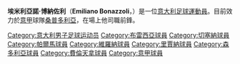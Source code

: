 {{noteta
|G1=意甲
|T=zh-hans:埃米利亚诺·博纳佐利;zh-hk:艾美利安奴·邦拿索利;zh-tw:埃米利亞諾·博納佐利;
|1=zh-hans:博纳佐利;zh-hk:邦拿索利;zh-tw:博納佐利;
|2=zh-hans:埃米利亚诺;zh-hk:艾美利安奴;zh-tw:埃米利亞諾;
}}
{{Football player infobox
| playername         = 博納佐利<br />'' Emiliano Bonazzoli ''
| image              = 
| fullname           =  Emiliano Bonazzoli
| nickname           = 
| dateofbirth        = {{birth date and age|1979|1|20}}
| cityofbirth        = Asola
| countryofbirth     = [[意大利|意大利]]
| height             = {{height|meters=1.92}}
| currentclub        = [[桑普多利亞足球俱樂部|桑普多利亞]]
| clubnumber         = 18
| position           = [[前鋒_(足球)|前鋒]]
| youthyears         = 
| youthclubs         = 
| years              = 1996-2000<br />1999<br />2000-2002<br />2000-2001<br />2003-2005<br />2005-present
|clubs              = [[布雷西亞足球俱樂部|布雷西亞]]<br />→ [[切塞納足球俱樂部|切塞納]] (外借)<br />[[帕爾馬足球俱樂部|帕爾馬]]<br />→ [[維羅納足球俱樂部|維羅納]] (外借)<br />[[雷吉納足球俱樂部|雷吉納]]<br />[[桑普多利亞足球俱樂部|桑普多利亞]] 
|caps(goals)        = {{0}}53 (10)<br />{{0}}21 {{0}}(1)<br />{{0}}36 {{0}}(8)<br />{{0}}28 {{0}}(7)<br />{{0}}77 (17)<br />{{0}}44 (13)
| nationalyears      = 2006-
| nationalteam       = [[意大利國家足球隊|意大利]]
| nationalcaps(goals)= {{0}}{{0}}1 {{0}}(0)
| pcupdate           = 
| ntupdate           = 
}}
'''埃米利亞諾·博納佐利'''（'''Emiliano Bonazzoli'''，{{bd|1979年|1月20日|catidx=Bonazzoli, Emiliano}}）是一位[[意大利|意大利]][[足球|足球]][[運動員|運動員]]。目前效力於[[意大利足球甲級聯賽|意甲]]球隊[[桑普多利亞足球俱樂部|桑普多利亞]]，在場上他司職前鋒。

{{DEFAULTSORT:Bonazzoli, Emiliano}}
[[Category:意大利男子足球运动员|Category:意大利男子足球运动员]]
[[Category:布雷西亞球員|Category:布雷西亞球員]]
[[Category:切塞納球員|Category:切塞納球員]]
[[Category:帕爾馬球員|Category:帕爾馬球員]]
[[Category:維羅納球員|Category:維羅納球員]]
[[Category:里賈納球員|Category:里賈納球員]]
[[Category:森多利亞球員|Category:森多利亞球員]]
[[Category:費倫天拿球員|Category:費倫天拿球員]]
[[Category:意甲球員|Category:意甲球員]]